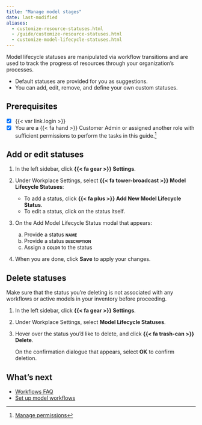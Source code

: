 ```yaml
---
title: "Manage model stages"
date: last-modified
aliases:
  - customize-resource-statuses.html
  - /guide/customize-resource-statuses.html
  - customize-model-lifecycle-statuses.html
---
```


Model lifecycle statuses are manipulated via workflow transitions and are used to track the progress of resources through your organization's processes. 

- Default statuses are provided for you as suggestions. 
- You can add, edit, remove, and define your own custom statuses.

::: {.attn}

## Prerequisites

- [x] {{< var link.login >}}
- [x] You are a [{{< fa hand >}} Customer Admin]{.bubble} or assigned another role with sufficient permissions to perform the tasks in this guide.[^1] 

:::

## Add or edit statuses

1. In the left sidebar, click **{{< fa gear >}} Settings**.

2. Under Workplace Settings, select **{{< fa tower-broadcast >}} Model Lifecycle Statuses**:

    - To add a status, click **{{< fa plus >}} Add New Model Lifecycle Status**.
    - To edit a status, click on the status itself. 

3. On the Add Model Lifecycle Status modal that appears:

    a. Provide a status **[name]{.smallcaps}** 
    b. Provide a status **[description]{.smallcaps}** 
    c. Assign a **[color]{.smallcaps}** to the status

4. When you are done, click **Save** to apply your changes.

## Delete statuses

::: {.callout-important title="Deleting statuses already in use will cause your workflows to no longer function correctly."}
 Make sure that the status you're deleting is not associated with any workflows or active models in your inventory before proceeding. 
:::

1. In the left sidebar, click **{{< fa gear >}} Settings**.

2. Under Workplace Settings, select **Model Lifecycle Statuses**.

3. Hover over the status you'd like to delete, and click **{{< fa trash-can >}} Delete**.

    On the confirmation dialogue that appears, select **OK** to confirm deletion.

## What's next

- [Workflows FAQ](/faq/faq-workflows.qmd)
- [Set up model workflows](set-up-model-workflows.qmd)


<!-- FOOTNOTES -->

[^1]: [Manage permissions](/guide/configuration/manage-permissions.qmd)

